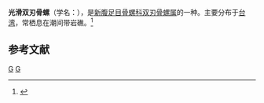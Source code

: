 {{Speciesbox
| taxon = Aspella mauritiana
| binomial_authority = Radwin et D'Attilio, 1976
}}
'''光滑双刃骨螺'''（学名：''{{lang|la|Aspella mauritiana}}''），是[[新腹足目|新腹足目]][[骨螺科|骨螺科]][[双刃骨螺属|双刃骨螺属]]的一种。主要分布于[[台湾|台湾]]，常栖息在潮间带岩礁。<ref>{{cite web|url=http://shell.sinica.edu.tw/chinese/shellbase_detail.php?science_no=3387|title=国际贝库：光滑双刃骨螺|publisher=台湾贝类资料库|accessdate=2009-08-11|archive-date=2016-03-04|archive-url=https://web.archive.org/web/20160304125616/http://shell.sinica.edu.tw/chinese/shellbase_detail.php?science_no=3387|dead-url=no}}</ref>

== 参考文献 ==
{{reflist}}
{{Taxonbar|from=Q3659624}}

[[Category:双刃骨螺属|G]]
[[Category:_1976年描述的动物|G]]